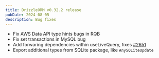 ```yaml
---
title: DrizzleORM v0.32.2 release
pubDate: 2024-08-05
description: Bug fixes
---
```


- Fix AWS Data API type hints bugs in RQB
- Fix set transactions in MySQL bug
- Add forwaring dependencies within useLiveQuery, fixes [#2651](https://github.com/drizzle-team/drizzle-orm/issues/2651)
- Export additional types from SQLite package, like `AnySQLiteUpdate`